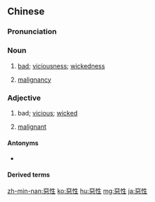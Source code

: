 {{also|恶性}}
==Chinese==
{{zh-forms|s=恶性}}

===Pronunciation===
{{zh-pron
|m=èxìng
|c=ok3 sing3
|mn=ok-sèng
|cat=n,a
}}

===Noun===
{{zh-noun}}

# [[bad]]; [[viciousness]]; [[wickedness]]
# {{lb|zh|medical}} [[malignancy]] {{gloss|of a tumour}}

===Adjective===
{{zh-adj}}

# bad; [[vicious]]; [[wicked]]
# {{lb|zh|medical}} [[malignant]] {{gloss|of a tumour}}

====Antonyms====
* {{zh-l|良性}}

====Derived terms====
{{zh-der|惡性循環:èxìng xúnhuán|惡性腫瘤:èxìng zhǒngliú}}

{{zh-cat|Advanced}}

[[zh-min-nan:惡性]]
[[ko:惡性]]
[[hu:惡性]]
[[mg:惡性]]
[[ja:惡性]]